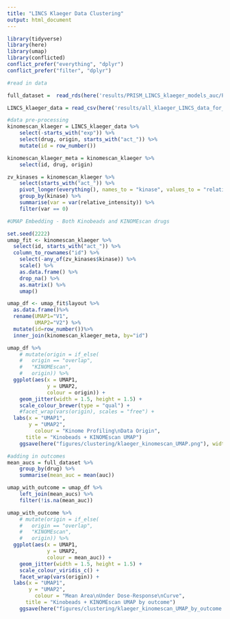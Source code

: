 ```yaml
---
title: "LINCS Klaeger Data Clustering"
output: html_document
---
```


```r
library(tidyverse)
library(here)
library(umap)
library(conflicted)
conflict_prefer("everything", "dplyr")
conflict_prefer("filter", "dplyr")
```

```r
#read in data 

full_dataset =  read_rds(here('results/PRISM_LINCS_klaeger_models_auc/PRISM_LINCS_klaeger_data_for_ml_auc.rds.gz'))

LINCS_klaeger_data = read_csv(here('results/all_klaeger_LINCS_data_for_ml_wide.csv'))
```

```r
#data pre-processing
kinomescan_klaeger = LINCS_klaeger_data %>% 
	select(-starts_with("exp")) %>% 
	select(drug, origin, starts_with("act_")) %>% 
	mutate(id = row_number())

kinomescan_klaeger_meta = kinomescan_klaeger %>% 
	select(id, drug, origin)

zv_kinases = kinomescan_klaeger %>% 
	select(starts_with("act_")) %>% 
	pivot_longer(everything(), names_to = "kinase", values_to = "relative_intensity") %>% 
	group_by(kinase) %>% 
	summarise(var = var(relative_intensity)) %>% 
	filter(var == 0)
```

```r
#UMAP Embedding - Both Kinobeads and KINOMEscan drugs

set.seed(2222)
umap_fit <- kinomescan_klaeger %>%
  select(id, starts_with("act_")) %>%
  column_to_rownames("id") %>% 
	select(-any_of(zv_kinases$kinase)) %>% 
	scale() %>% 
	as.data.frame() %>% 
	drop_na() %>% 
	as.matrix() %>% 
	umap()

umap_df <- umap_fit$layout %>%
  as.data.frame()%>%
  rename(UMAP1="V1",
         UMAP2="V2") %>%
  mutate(id=row_number())%>%
  inner_join(kinomescan_klaeger_meta, by="id")

umap_df %>%
	# mutate(origin = if_else(
	# 	origin == "overlap",
	# 	"KINOMEscan",
	# 	origin)) %>% 
  ggplot(aes(x = UMAP1, 
             y = UMAP2, 
             colour = origin)) +
	geom_jitter(width = 1.5, height = 1.5) +
	scale_colour_brewer(type = "qual") +
	#facet_wrap(vars(origin), scales = "free") +
  labs(x = "UMAP1",
       y = "UMAP2",
  		 colour = "Kinome Profiling\nData Origin",
      title = "Kinobeads + KINOMEscan UMAP")
	ggsave(here("figures/clustering/klaeger_kinomescan_UMAP.png"), width = 25, height = 15, units = "cm")
```

```r
#adding in outcomes
mean_aucs = full_dataset %>% 
	group_by(drug) %>% 
	summarise(mean_auc = mean(auc))

umap_with_outcome = umap_df %>% 
	left_join(mean_aucs) %>% 
	filter(!is.na(mean_auc))

umap_with_outcome %>%
	# mutate(origin = if_else(
	# 	origin == "overlap",
	# 	"KINOMEscan",
	# 	origin)) %>% 
  ggplot(aes(x = UMAP1, 
             y = UMAP2, 
             colour = mean_auc)) +
	geom_jitter(width = 1.5, height = 1.5) +
	scale_colour_viridis_c() +
	facet_wrap(vars(origin)) +
  labs(x = "UMAP1",
       y = "UMAP2",
  		 colour = "Mean Area\nUnder Dose-Response\nCurve",
      title = "Kinobeads + KINOMEscan UMAP by outcome")
	ggsave(here("figures/clustering/klaeger_kinomescan_UMAP_by_outcome.png"), width = 25, height = 15, units = "cm")
```

